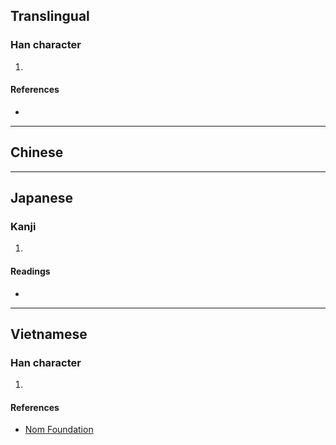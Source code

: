 {{character info/new}}
==Translingual==

===Han character===
{{Han char|rn=75|rad=木|as=11|sn=15|four=|canj=DOLD|ids=⿰木條}}

# {{defn|Han|sort=木11}}

====References====
* {{Han ref|kx=0551.080|dkj=15461|dj=0939.080|hdz=21280.120|uh=6A24|ud=27172}}

----

==Chinese==
{{zh-see|條|v}}

----

==Japanese==

===Kanji===
{{ja-kanji|grade=|rs=木11}}

# {{defn|lang=ja|sort=木11}}

====Readings====
* {{ja-readings|on=[[じょう]] (jō)|kun=[[ゆず]] (yuzu), [[こえだ]] (koeda)}}

----

==Vietnamese==

===Han character===
{{vi-readings|rs=木11| hanviet = điều}}

# {{defn|lang=vi|sort=木11}}

====References====
*[http://nomfoundation.org/common/nom_details.php?codepoint=6a24 Nom Foundation]